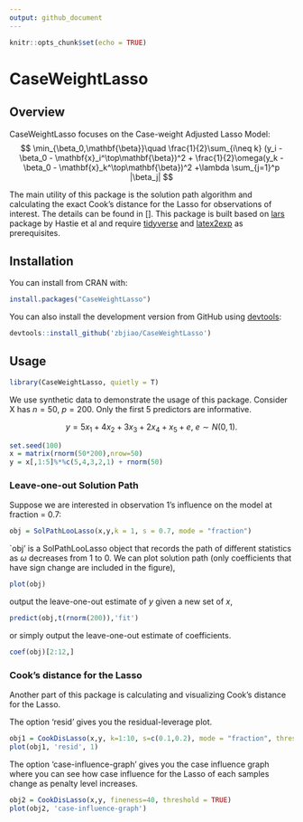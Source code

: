 ```yaml
---
output: github_document
---
```


```r
knitr::opts_chunk$set(echo = TRUE)
```
# CaseWeightLasso

## Overview

CaseWeightLasso focuses on the Case-weight Adjusted Lasso Model: 
$$
\min_{\beta_0,\mathbf{\beta}}\quad \frac{1}{2}\sum_{i\neq k} (y_i - \beta_0 - \mathbf{x}_i^\top\mathbf{\beta})^2 + \frac{1}{2}\omega(y_k - \beta_0 - \mathbf{x}_k^\top\mathbf{\beta})^2 +\lambda \sum_{j=1}^p |\beta_j|
$$

The main utility of this package is the solution path algorithm and calculating the exact Cook's distance for the Lasso for observations of interest. The details can be found in []. This package is built based on [lars](https://cran.r-project.org/web/packages/lars/index.html) package by Hastie et al and require [tidyverse](https://www.tidyverse.org/) and [latex2exp](https://cran.r-project.org/web/packages/latex2exp/index.html) as prerequisites.

## Installation

You can install from CRAN with:

```R
install.packages("CaseWeightLasso")
```

You can also install the development version from GitHub using [devtools](http://cran.r-project.org/web/packages/devtools/index.html):
```r
devtools::install_github('zbjiao/CaseWeightLasso')
```

## Usage

```r
library(CaseWeightLasso, quietly = T)
```

We use synthetic data to demonstrate the usage of this package. Consider X has $n=50$, $p=200$. Only the first 5 predictors are informative. 

$$
y = 5x_1+4x_2+3x_3+2x_4+x_5 + e,\ e\sim N(0,1).
$$

```r
set.seed(100)
x = matrix(rnorm(50*200),nrow=50)
y = x[,1:5]%*%c(5,4,3,2,1) + rnorm(50)
```

### Leave-one-out Solution Path 

Suppose we are interested in observation 1's influence on the model at fraction = 0.7:
```r
obj = SolPathLooLasso(x,y,k = 1, s = 0.7, mode = "fraction")
```

`obj' is a SolPathLooLasso object that records the path of different statistics as $\omega$ decreases from 1 to 0. We can plot solution path (only coefficients that have sign change are included in the figure),
```r
plot(obj)
```

output the leave-one-out estimate of $y$ given a new set of $x$,
```r
predict(obj,t(rnorm(200)),'fit')
```
or simply output the leave-one-out estimate of coefficients.
```r
coef(obj)[2:12,]
```

### Cook's distance for the Lasso 

Another part of this package is calculating and visualizing Cook's distance for the Lasso. 

The option 'resid' gives you the residual-leverage plot.
```r
obj1 = CookDisLasso(x,y, k=1:10, s=c(0.1,0.2), mode = "fraction", threshold = FALSE)
plot(obj1, 'resid', 1)
```

The option 'case-influence-graph' gives you the case influence graph where you can see how case influence for the Lasso of each samples change as penalty level increases. 
```r
obj2 = CookDisLasso(x,y, fineness=40, threshold = TRUE)
plot(obj2, 'case-influence-graph')
```



